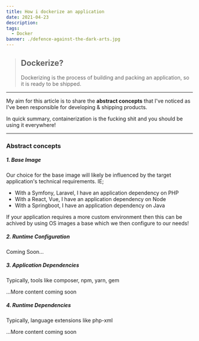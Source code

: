 ```yaml
---
title: How i dockerize an application
date: 2021-04-23
description:
tags:
  - Docker
banner: ./defence-against-the-dark-arts.jpg
---
```

> ## Dockerize?
> Dockerizing is the process of building and packing an application, so it is ready to be shipped.

___

My aim for this article is to share the **abstract concepts** that I've noticed as I've been responsible
for developing & shipping products.

In quick summary, containerization is the fucking shit and you should be using it everywhere!
____
### Abstract concepts
##### 1. Base Image
Our choice for the base image will likely be influenced by the target application's technical requirements.
IE;
- With a Symfony, Laravel, I have an application dependency on PHP
- With a React, Vue, I have an application dependency on Node
- With a Springboot, I have an application dependency on Java

If your application requires a more custom environment then this can be achived by using OS images a base which we then configure to our needs!  



##### 2. Runtime Configuration
Coming Soon...


##### 3. Application Dependencies
Typically, tools like composer, npm, yarn, gem

...More content coming soon

##### 4. Runtime Dependencies
Typically, language extensions like php-xml

...More content coming soon
